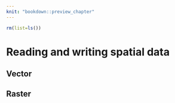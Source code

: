 ```yaml
---
knit: "bookdown::preview_chapter"
---
```


```r
rm(list=ls())
```

# Reading and writing spatial data {#read-write}

## Vector

<!-- 
- sf package 
- st_drivers
- st_read, read_sf
- st_write, write_sf
- text files 
-->

## Raster

<!-- 
- raster package 
- raster
-->